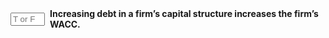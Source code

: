::: {.question-block}

<form onsubmit="event.preventDefault(); checkAnswerBox('module4_tf_q52','F')" style="display: flex; align-items: center; gap: 8px;">
<input type="text" id="module4_tf_q52" name="module4_tf_q52" maxlength="1" placeholder="T or F" style="width: 55px;" data-correct-answer="F" /> 
<label for="module4_tf_q52"><strong>Increasing debt in a firm’s capital structure increases the firm’s WACC.</strong></label>
</form>

<div id="feedback-module4_tf_q52" class="feedback" data-status="" style="display:none;">
The sentence is FALSE. Up to a point, debt can reduce WACC due to the tax shield, though excessive debt increases financial risk.
</div>

:::